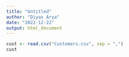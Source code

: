 ```yaml
---
title: "Untitled"
author: "Diyas Arya"
date: "2022-12-22"
output: html_document
---
```



```r
cust <- read.csv("Customers.csv", sep = ",")
cust
```
